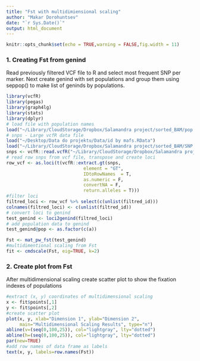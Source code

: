 ```yaml
---
title: "Fst with multidimiensional scaling"
author: "Makar Dorohuntsev"
date: "`r Sys.Date()`"
output: html_document
---
```


```r
knitr::opts_chunk$set(echo = TRUE,warning = FALSE,fig.width = 11)
```

### 1. Creating Fst from genind

Read previously filtered VCF file to R and select most frequent SNP per marker. Next create genind with set populations and group them using seppop() to make list of geninds by populations.

```r
library(vcfR)
library(pegas)
library(graph4lg)
library(stats)
library(dplyr)
# load file with population names 
load("~/Library/CloudStorage/Dropbox/Salamandra project/sorted_BAM/pop name.RData")
# snps - Large vcfR data file
load("~/Desktop/Data do projektu/Data/id by mafs.RData")
load("~/Library/CloudStorage/Dropbox/Salamandra project/sorted_BAM/SNP names.RData")
snps <- vcfR::read.vcfR("~/Library/CloudStorage/Dropbox/Salamandra project/sorted_BAM/final.vcf", convertNA  = TRUE)
# read row snps from vcf file, transpose and create loci 
row_vcf <- as.loci(t(vcfR::extract.gt(snps, 
                             element = "GT",
                             IDtoRowNames  = T,
                             as.numeric = F,
                             convertNA = F,
                             return.alleles = T)))
#filter loci 
filtred_loci <- row_vcf %>% select(c(unlist(filtred_id)))
colnames(filtred_loci) <- c(unlist(filtred_id))
# convert loci to genind
test_genind <- loci2genind(filtred_loci)
# add population data to genind
test_genind@pop <- as.factor(c(a))

Fst <- mat_pw_fst(test_genind)
#multidimentional scaling from Fst
fit <- cmdscale(Fst, eig=TRUE, k=2)
```

### 2. Create plot from Fst

After multidimensional scaling create scatter plot to show the fixation indexes of populations

```r
#extract (x, y) coordinates of multidimensional scaling
x <- fit$points[,1]
y <- fit$points[,2]
#create scatter plot
plot(x, y, xlab="Dimension 1", ylab="Dimension 2",
     main="Multidimensional Scaling Results", type="n")
abline(v=(seq(0,100,25)), col="lightgray", lty="dotted")
abline(h=(seq(0,100,25)), col="lightgray", lty="dotted")
par(new=TRUE)
#add row names of data frame as labels
text(x, y, labels=row.names(Fst))
```
